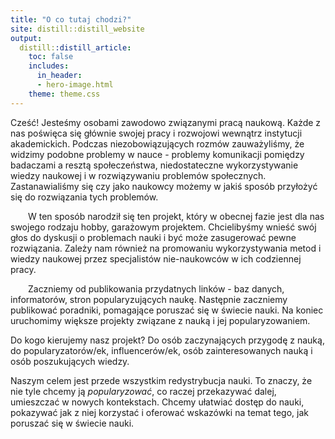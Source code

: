 ```yaml
---
title: "O co tutaj chodzi?"
site: distill::distill_website
output:
  distill::distill_article:
    toc: false
    includes:
      in_header:
      - hero-image.html
    theme: theme.css
---
```



<span> Cześć! Jesteśmy osobami zawodowo związanymi pracą naukową. Każde z nas poświęca się głównie swojej pracy i rozwojowi wewnątrz instytucji akademickich. Podczas niezobowiązujących rozmów zauważyliśmy, że widzimy podobne problemy w nauce - problemy komunikacji pomiędzy badaczami a resztą społeczeństwa, niedostateczne wykorzystywanie wiedzy naukowej i w rozwiązywaniu problemów społecznych. Zastanawialiśmy się czy jako naukowcy możemy w jakiś sposób przyłożyć się do rozwiązania tych problemów.   </span>

<span style="margin-left:2em"> W ten sposób narodził się ten projekt, który w obecnej fazie jest dla nas swojego rodzaju hobby, garażowym projektem. Chcielibyśmy wnieść swój głos do dyskusji o problemach nauki i być może zasugerować pewne rozwiązania. Zależy nam również na promowaniu wykorzystywania metod i wiedzy naukowej przez specjalistów nie-naukowców w ich codziennej pracy.   

<span style="margin-left:2em">Zaczniemy od publikowania przydatnych linków - baz danych, informatorów, stron popularyzujących naukę. Następnie zaczniemy publikować poradniki, pomagające poruszać się w świecie nauki. Na koniec uruchomimy większe projekty związane z nauką i jej popularyzowaniem. 


Do kogo kierujemy nasz projekt? Do osób zaczynających przygodę z nauką, do popularyzatorów/ek, influencerów/ek, osób zainteresowanych nauką i osób poszukujących wiedzy. 

Naszym celem jest przede wszystkim redystrybucja nauki. To znaczy, że nie tyle chcemy ją <i>popularyzować</i>, co raczej przekazywać dalej, umieszczać w nowych kontekstach. Chcemy ułatwiać dostęp do nauki, pokazywać jak z niej korzystać i oferować wskazówki na temat tego, jak poruszać się w świecie nauki.  
 </span>


